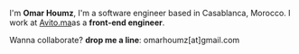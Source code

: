 I'm **Omar Houmz**, I'm a software engineer based in Casablanca, Morocco. I work at [Avito.ma](https://www.linkedin.com/company/avitomaroc/)as a **front-end engineer**.

Wanna collaborate? **drop me a line**: omarhoumz[at]gmail.com
